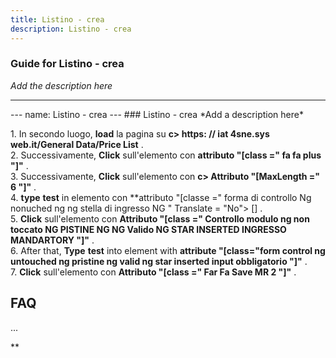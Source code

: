 ```yaml
---
title: Listino - crea 
description: Listino - crea 
---
```


### Guide for Listino - crea 

*Add the description here*

___

\--- name: Listino - crea --- ### Listino - crea \*Add a description here\*  
  
1\. In secondo luogo, **load** la pagina su **c> https: // iat 4sne.sys web.it/General Data/Price List** .  
2\. Successivamente, **Click** sull'elemento con **attributo "\[class =" fa fa plus "\]"** .  
3\. Successivamente, **Click** sull'elemento con **c> Attributo "\[MaxLength =" 6 "\]"** .  
4\. **type** **test** in elemento con **attributo "\[classe =" forma di controllo Ng nonuched ng ng stella di ingresso NG " Translate = "No"> \[\] .  
5\. **Click** sull'elemento con **Attributo "\[class =" Controllo modulo ng non toccato NG PISTINE NG NG Valido NG STAR INSERTED INGRESSO MANDARTORY "\]"** .  
6\. After that, **Type** **test** into element with **attribute "\[class="form control ng untouched ng pristine ng valid ng star inserted input obbligatorio "\]"** .  
7\. **Click** sull'elemento con **Attributo "\[class =" Far Fa Save MR 2 "\]"** .  

FAQ
---

...

**